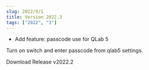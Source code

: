 ```yaml
---
slug: 2022/9/1
title: Version 2022.3
tags: ["2022", "3"]
---
```




* Add feature: passcode use for QLab 5

Turn on switch and enter passcode from qlab5 settings.

<div className={styles.buttons}>
    <Link
    className="button button--primary button--lg"
    to="https://github.com/fross123/csv_to_qlab/releases/download/v2022.3/CSV-To-QLab.dmg">
    Download Release v2022.2
    </Link>
</div>